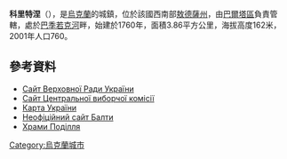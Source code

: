 {{coord|47|59|13|N|29|42|22|E|scale:30000|display=title}}

'''科里特涅'''（{{lang-uk|Коритне}}），是[[烏克蘭|烏克蘭]]的城鎮，位於該國西南部[[敖德薩州|敖德薩州]]，由[[巴爾塔區|巴爾塔區]]負責管轄，處於[[巴季若克河_(斯莫特里奇河支流)|巴季若克河]]畔，始建於1760年，面積3.86平方公里，海拔高度162米，2001年人口760。

==參考資料==
* [https://web.archive.org/web/20110521215759/http://gska2.rada.gov.ua/ Сайт Верховної Ради України]
* [http://www.cvk.gov.ua/ Сайт Центральної виборчої комісії] {{Wayback|url=http://www.cvk.gov.ua/ |date=20101203204641 }}
* [http://maps.vlasenko.net/ Карта України] {{Wayback|url=http://maps.vlasenko.net/ |date=20160215103730 }}
* [http://baltatown.narod.ru/selo.htm Неофіційний сайт Балти] {{Wayback|url=http://baltatown.narod.ru/selo.htm |date=20160312005024 }}
* [http://www.myslenedrevo.com.ua/studies/xramypod/01balta.html Храми Поділля] {{Wayback|url=http://www.myslenedrevo.com.ua/studies/xramypod/01balta.html |date=20160320085127 }}

{{Ukraine-geo-stub}}
[[Category:烏克蘭城市|Category:烏克蘭城市]]